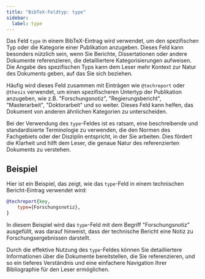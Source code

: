 ```yaml
---
title: "BibTeX-Feldtyp: type"
sidebar:
  label: type
---
```



Das Feld `type` in einem BibTeX-Eintrag wird verwendet, um den spezifischen Typ oder die Kategorie einer Publikation anzugeben. Dieses Feld kann besonders nützlich sein, wenn Sie Berichte, Dissertationen oder andere Dokumente referenzieren, die detailliertere Kategorisierungen aufweisen. Die Angabe des spezifischen Typs kann dem Leser mehr Kontext zur Natur des Dokuments geben, auf das Sie sich beziehen.

<CiteDrive />

Häufig wird dieses Feld zusammen mit Einträgen wie `@techreport` oder `@thesis` verwendet, um einen spezifischeren Untertyp der Publikation anzugeben, wie z.B. "Forschungsnotiz", "Regierungsbericht", "Masterarbeit", "Doktorarbeit" und so weiter. Dieses Feld kann helfen, das Dokument von anderen ähnlichen Kategorien zu unterscheiden.

Bei der Verwendung des `type`-Feldes ist es ratsam, eine beschreibende und standardisierte Terminologie zu verwenden, die den Normen des Fachgebiets oder der Disziplin entspricht, in der Sie arbeiten. Dies fördert die Klarheit und hilft dem Leser, die genaue Natur des referenzierten Dokuments zu verstehen.

## Beispiel

Hier ist ein Beispiel, das zeigt, wie das `type`-Feld in einem technischen Bericht-Eintrag verwendet wird:

```bibtex
@techreport{key,
    type={Forschungsnotiz},
}
```

In diesem Beispiel wird das `type`-Feld mit dem Begriff "Forschungsnotiz" ausgefüllt, was darauf hinweist, dass der technische Bericht eine Notiz zu Forschungsergebnissen darstellt.

Durch die effektive Nutzung des `type`-Feldes können Sie detailliertere Informationen über die Dokumente bereitstellen, die Sie referenzieren, und so ein tieferes Verständnis und eine einfachere Navigation Ihrer Bibliographie für den Leser ermöglichen.

